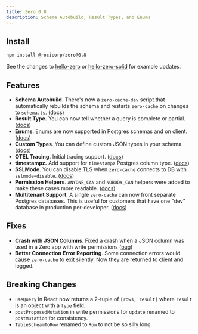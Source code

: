 ```yaml
---
title: Zero 0.8
description: Schema Autobuild, Result Types, and Enums
---
```


## Install

```bash
npm install @rocicorp/zero@0.8
```

See the changes to [hello-zero](https://github.com/rocicorp/hello-zero/pull/8) or [hello-zero-solid](https://github.com/rocicorp/hello-zero-solid/pull/5) for example updates.

## Features

- **Schema Autobuild**. There's now a `zero-cache-dev` script that automatically rebuilds the schema and restarts `zero-cache` on changes to `schema.ts`. ([docs](../zero-schema#building-the-zero-schema))
- **Result Type.** You can now tell whether a query is complete or partial. ([docs](/docs/reading-data#completeness))
- **Enums**. Enums are now supported in Postgres schemas and on client. ([docs](../postgres-support#column-types))
- **Custom Types**. You can define custom JSON types in your schema. ([docs](../zero-schema#custom-json-types))
- **OTEL Tracing.** Initial tracing support. ([docs](/docs/zero-cache-config#log-trace-collector))
- **timestampz.** Add support for `timestampz` Postgres column type. ([docs](../postgres-support#column-types))
- **SSLMode**. You can disable TLS when `zero-cache` connects to DB with `sslmode=disable`. ([docs](../connecting-to-postgres#ssl-mode))
- **Permission Helpers**. `ANYONE_CAN` and `NOBODY_CAN` helpers were added to make these cases more readable. ([docs](../permissions#helpers))
- **Multitenant Support**. A single `zero-cache` can now front separate Postgres databases. This is useful for customers that have one "dev" database in production per-developer. ([docs](../zero-cache-config#tenants-json))

## Fixes

- **Crash with JSON Columns**. Fixed a crash when a JSON column was used in a Zero app with write permissions ([bug](https://bugs.rocicorp.dev/issue/3215))
- **Better Connection Error Reporting**. Some connection errors would cause `zero-cache` to exit silently. Now they are returned to client and logged.


## Breaking Changes

- `useQuery` in React now returns a 2-tuple of `[rows, result]` where `result` is an object with a `type` field.
- `postProposedMutation` in write permissions for `update` renamed to `postMutation` for consistency.
- `TableScheamToRow` renamed to `Row` to not be so silly long.
